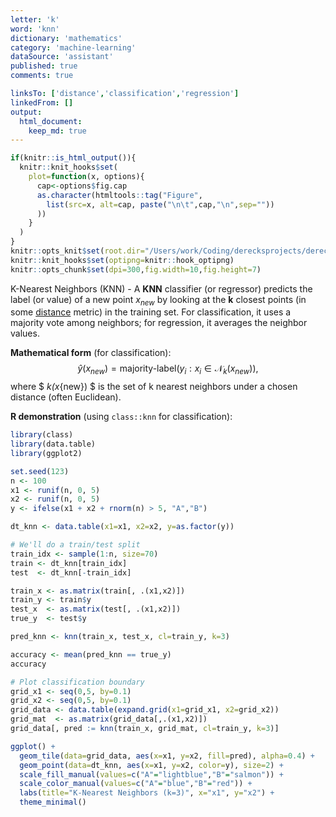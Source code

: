 ```yaml
---
letter: 'k'
word: 'knn'
dictionary: 'mathematics'
category: 'machine-learning'
dataSource: 'assistant'
published: true
comments: true

linksTo: ['distance','classification','regression']
linkedFrom: []
output:
  html_document:
    keep_md: true
---
```


```r
if(knitr::is_html_output()){
  knitr::knit_hooks$set(
    plot=function(x, options){
      cap<-options$fig.cap
      as.character(htmltools::tag("Figure",
        list(src=x, alt=cap, paste("\n\t",cap,"\n",sep=""))
      ))
    }
  )
}
knitr::opts_knit$set(root.dir="/Users/work/Coding/derecksprojects/derecksnotes.com-playground/derecksnotes.com/client/src/app/dictionaries/mathematics/definitions")
knitr::knit_hooks$set(optipng=knitr::hook_optipng)
knitr::opts_chunk$set(dpi=300,fig.width=10,fig.height=7)
```

<a id="knn">K-Nearest Neighbors (KNN)</a> - A **KNN** classifier (or regressor) predicts the label (or value) of a new point $x_{new}$ by looking at the **k** closest points (in some [distance](#distance) metric) in the training set. For classification, it uses a majority vote among neighbors; for regression, it averages the neighbor values.

**Mathematical form** (for classification):
$$
\hat{y}(x_{new}) = \text{majority-label}\bigl( y_i : x_i \in \mathcal{N}_k(x_{new})\bigr),
$$
where $ \mathcal{N}_k(x_{new}) $ is the set of k nearest neighbors under a chosen distance (often Euclidean).

**R demonstration** (using `class::knn` for classification):

```r
library(class)
library(data.table)
library(ggplot2)

set.seed(123)
n <- 100
x1 <- runif(n, 0, 5)
x2 <- runif(n, 0, 5)
y <- ifelse(x1 + x2 + rnorm(n) > 5, "A","B")

dt_knn <- data.table(x1=x1, x2=x2, y=as.factor(y))

# We'll do a train/test split
train_idx <- sample(1:n, size=70)
train <- dt_knn[train_idx]
test  <- dt_knn[-train_idx]

train_x <- as.matrix(train[, .(x1,x2)])
train_y <- train$y
test_x  <- as.matrix(test[, .(x1,x2)])
true_y  <- test$y

pred_knn <- knn(train_x, test_x, cl=train_y, k=3)

accuracy <- mean(pred_knn == true_y)
accuracy

# Plot classification boundary
grid_x1 <- seq(0,5, by=0.1)
grid_x2 <- seq(0,5, by=0.1)
grid_data <- data.table(expand.grid(x1=grid_x1, x2=grid_x2))
grid_mat  <- as.matrix(grid_data[,.(x1,x2)])
grid_data[, pred := knn(train_x, grid_mat, cl=train_y, k=3)]

ggplot() +
  geom_tile(data=grid_data, aes(x=x1, y=x2, fill=pred), alpha=0.4) +
  geom_point(data=dt_knn, aes(x=x1, y=x2, color=y), size=2) +
  scale_fill_manual(values=c("A"="lightblue","B"="salmon")) +
  scale_color_manual(values=c("A"="blue","B"="red")) +
  labs(title="K-Nearest Neighbors (k=3)", x="x1", y="x2") +
  theme_minimal()
```
